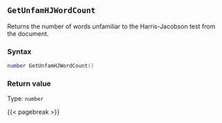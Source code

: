 ## `GetUnfamHJWordCount`

Returns the number of words unfamiliar to the Harris-Jacobson test from the document.

### Syntax {-}

``` .lua
number GetUnfamHJWordCount()
```


### Return value {-}

Type: `number`


{{< pagebreak >}}